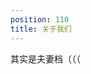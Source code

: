 ```yaml
---
position: 110
title: 关于我们
---
```



<div className={styles.teamlist}>
  <TeamMember
    memberName="Dustella"
    avatar="https://img-cdn.dustella.net/avtr.jpg"
    role="摸鱼运维！" />

  <TeamMember
    memberName="BeiyanYunyi"
    avatar="https://img-cdn.dustella.net/byyy-avtr.png"
    role="摸鱼前端！"
  />
</div>

<p className={styles.setext}>其实是夫妻档（（（</p>

